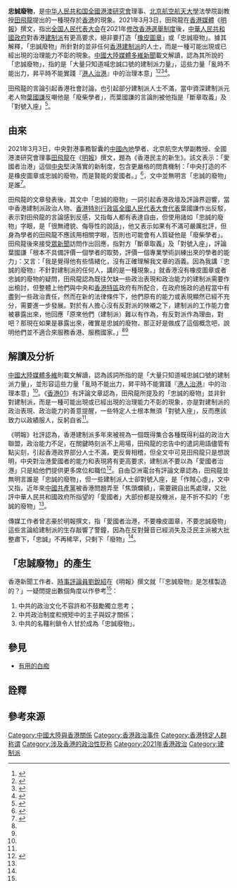 '''忠誠廢物'''，是[[中华人民共和国|中华人民共和国]][[全國港澳研究會|全國港澳研究會]]理事、[[北京航空航天大學|北京航空航天大學]]法學院副教授[[田飛龍|田飛龍]]提出的一種現存於[[香港|香港]]的現象。2021年3月3日，田飛龍在[[香港媒體|香港媒體]]《[[明報|明報]]》撰文，指出[[全国人民代表大会|全国人民代表大会]]在2021年[[2021年香港政治制度改革|修改香港選舉制度]]後，[[中華人民共和國政府|中華人民共和國政府]]對香港[[建制派_(香港)|建制派]]有更高要求，絕非要打造「[[橡皮圖章_(政治)|橡皮圖章]]」或「忠誠廢物」。據其解釋，「忠誠廢物」所針對的並非任何[[香港建制派|香港建制派]]的人士，而是一種可能出現或已經出現的治理能力不彰的現象。[[中國大陸媒體|中國大陸媒體]][[多維新聞|多維新聞]]載文解讀，認為其所說的「忠誠廢物」，指的是「大量只知道喊忠誠口號的建制派力量」，這些力量「亂時不能出力，昇平時不能實踐『[[港人治港|港人治港]]』中的治理本意」<ref name="劉銳紹01">{{cite news |author1=劉銳紹 |title=劉銳紹：「忠誠廢物」是怎樣製造的？ |url=https://news.mingpao.com/pns/%E8%A7%80%E9%BB%9E/article/20210317/s00012/1615918253805/%E5%8A%89%E9%8A%B3%E7%B4%B9-%E3%80%8C%E5%BF%A0%E8%AA%A0%E5%BB%A2%E7%89%A9%E3%80%8D%E6%98%AF%E6%80%8E%E6%A8%A3%E8%A3%BD%E9%80%A0%E7%9A%84 |agency=[[明報|明報]] |date=2021-03-17 |accessdate=2021-03-18 |archive-date=2021-03-17 |archive-url=https://web.archive.org/web/20210317011400/https://news.mingpao.com/pns/%E8%A7%80%E9%BB%9E/article/20210317/s00012/1615918253805/%E5%8A%89%E9%8A%B3%E7%B4%B9-%E3%80%8C%E5%BF%A0%E8%AA%A0%E5%BB%A2%E7%89%A9%E3%80%8D%E6%98%AF%E6%80%8E%E6%A8%A3%E8%A3%BD%E9%80%A0%E7%9A%84 |dead-url=no }}</ref><ref name="邱國強01">{{cite news |title=不滿忠誠廢物說 港建制派回嗆田飛龍：廢柴學者 |url=https://www.cna.com.tw/news/acn/202103150314.aspx |agency=[[中央通訊社|中央通訊社]] |date=2021-03-15 |accessdate=2021-03-18 |archive-date=2021-03-16 |archive-url=https://web.archive.org/web/20210316103458/https://www.cna.com.tw/news/acn/202103150314.aspx |dead-url=no }}</ref><ref name="hkc01">{{cite news |author1=眾新聞中國組 |title=【獨家訪問】田飛龍回應葉國謙：「忠誠廢物」是一種現象　要求建制派跟上形勢 |url=https://www.hkcnews.com/article/39348/%E5%BF%A0%E8%AA%A0%E7%9A%84%E5%BB%A2%E7%89%A9-%E5%BB%A2%E6%9F%B4%E5%AD%B8%E8%80%85-%E7%94%B0%E9%A3%9B%E9%BE%8D-39360/%E3%80%90%E7%8D%A8%E5%AE%B6%E8%A8%AA%E5%95%8F%E3%80%91%E7%94%B0%E9%A3%9B%E9%BE%8D%E5%9B%9E%E6%87%89%E8%91%89%E5%9C%8B%E8%AC%99%EF%BC%9A%E3%80%8C%E5%BF%A0%E8%AA%A0%E5%BB%A2%E7%89%A9%E3%80%8D%E6%98%AF%E4%B8%80%E7%A8%AE%E7%8F%BE%E8%B1%A1-%E8%A6%81%E6%B1%82%E5%BB%BA%E5%88%B6%E6%B4%BE%E8%B7%9F%E4%B8%8A%E5%BD%A2%E5%8B%A2 |website=[[眾新聞|眾新聞]] |date=2021-03-16 |accessdate=2022-02-14 |archive-date=2022-02-14 |archive-url=https://web.archive.org/web/20220214113907/https://www.hkcnews.com/article/39348/%E5%BF%A0%E8%AA%A0%E7%9A%84%E5%BB%A2%E7%89%A9-%E5%BB%A2%E6%9F%B4%E5%AD%B8%E8%80%85-%E7%94%B0%E9%A3%9B%E9%BE%8D-39360/%E3%80%90%E7%8D%A8%E5%AE%B6%E8%A8%AA%E5%95%8F%E3%80%91%E7%94%B0%E9%A3%9B%E9%BE%8D%E5%9B%9E%E6%87%89%E8%91%89%E5%9C%8B%E8%AC%99%EF%BC%9A%E3%80%8C%E5%BF%A0%E8%AA%A0%E5%BB%A2%E7%89%A9%E3%80%8D%E6%98%AF%E4%B8%80%E7%A8%AE%E7%8F%BE%E8%B1%A1-%E8%A6%81%E6%B1%82%E5%BB%BA%E5%88%B6%E6%B4%BE%E8%B7%9F%E4%B8%8A%E5%BD%A2%E5%8B%A2 }}</ref><ref name="rfi01">{{cite news |title=香港 誰是忠誠的廢物 |url=https://www.rfi.fr/cn/%E4%B8%AD%E5%9C%8B/20210311-%E9%A6%99%E6%B8%AF-%E8%AA%B0%E6%98%AF%E5%BF%A0%E8%AA%A0%E7%9A%84%E5%BB%A2%E7%89%A9 |agency=[[法國廣播電台|法國廣播電台]] |date=2021-03-11 |accessdate=2021-03-18 |archive-date=2021-03-17 |archive-url=https://web.archive.org/web/20210317173654/https://www.rfi.fr/cn/%E4%B8%AD%E5%9C%8B/20210311-%E9%A6%99%E6%B8%AF-%E8%AA%B0%E6%98%AF%E5%BF%A0%E8%AA%A0%E7%9A%84%E5%BB%A2%E7%89%A9 |dead-url=no }}</ref>。

田飛龍的言論引起香港社會討論，也引起部分建制派人士不滿，當中資深建制派元老人物[[葉國謙|葉國謙]]反嘲他是「廢柴學者」，而葉國謙的言論則被他指是「斷章取義」及「對號入座」<ref name="hk01">{{cite news |author1=黃舜煬 |title=做好建制精英　何須對號入座「忠誠廢物」？ |url=https://www.hk01.com/%E5%91%A8%E5%A0%B1/601206/%E5%81%9A%E5%A5%BD%E5%BB%BA%E5%88%B6%E7%B2%BE%E8%8B%B1-%E4%BD%95%E9%A0%88%E5%B0%8D%E8%99%9F%E5%85%A5%E5%BA%A7-%E5%BF%A0%E8%AA%A0%E5%BB%A2%E7%89%A9 |agency=[[香港01|香港01]] |date=2021-03-18 |accessdate=2021-03-18 |archive-date=2021-08-26 |archive-url=https://web.archive.org/web/20210826063228/https://www.hk01.com/%E6%B7%B1%E5%BA%A6%E5%A0%B1%E9%81%93/601206/%E5%81%9A%E5%A5%BD%E5%BB%BA%E5%88%B6%E7%B2%BE%E8%8B%B1-%E4%BD%95%E9%A0%88%E5%B0%8D%E8%99%9F%E5%85%A5%E5%BA%A7-%E5%BF%A0%E8%AA%A0%E5%BB%A2%E7%89%A9 |dead-url=no }}</ref>。

==由來==
2021年3月3日，中央對港事務智囊的[[中國內地|中國內地]]學者、北京航空大學副教授、全國港澳研究會理事[[田飛龍|田飛龍]]在《[[明報|明報]]》撰文，題為《香港民主的新生》。該文表示：「愛國者治港」這個[[中華人民共和國政府|中央]]堅決落實的新制度，包含更嚴格的問責機制：「中央打造的不是橡皮圖章或忠誠的廢物，而是賢能的愛國者。」<ref>{{cite news |author1=田飛龍 |title=愛國者治港：香港民主的新生 |url=https://news.mingpao.com/ins/%E6%96%87%E6%91%98/article/20210303/s00022/1614528449160/%E6%84%9B%E5%9C%8B%E8%80%85%E6%B2%BB%E6%B8%AF-%E9%A6%99%E6%B8%AF%E6%B0%91%E4%B8%BB%E7%9A%84%E6%96%B0%E7%94%9F%EF%BC%88%E6%96%87-%E7%94%B0%E9%A3%9B%E9%BE%8D%EF%BC%89 |agency=明報 |date=2021-03-03 |accessdate=2021-03-20 |archive-date=2021-03-04 |archive-url=https://web.archive.org/web/20210304133833/https://news.mingpao.com/ins/%E6%96%87%E6%91%98/article/20210303/s00022/1614528449160/%E6%84%9B%E5%9C%8B%E8%80%85%E6%B2%BB%E6%B8%AF-%E9%A6%99%E6%B8%AF%E6%B0%91%E4%B8%BB%E7%9A%84%E6%96%B0%E7%94%9F%EF%BC%88%E6%96%87-%E7%94%B0%E9%A3%9B%E9%BE%8D%EF%BC%89 |dead-url=no }}</ref>，文中並無明言「忠誠的廢物」是誰<ref name="rfa01">{{cite news |title=李慧琼間接證「忠誠的廢物」比比皆是？ |url=https://www.rfa.org/cantonese/news/ear/ear-trash-03152021035433.html |agency=自由亞洲電台 |date=2021-03-15 |accessdate=2021-03-20 |archive-date=2021-03-18 |archive-url=https://web.archive.org/web/20210318004409/https://www.rfa.org/cantonese/news/ear/ear-trash-03152021035433.html |dead-url=no }}</ref>。

田飛龍的文章發表後，其文中「忠誠的廢物」一詞引起香港政壇及評論界迴響，當中香港建制派政治人物、[[香港特別行政區全國人民代表大會代表|香港特別行政區全國人民代表大會代表]]葉國謙作出反駁，表示對田飛龍的言論感到反感，又指每人都有表達自由，但使用諸如「忠誠的廢物」字眼，是「很無禮貌、侮辱性的說話」，他又表示如果有不滿可嚴厲批評，但身為學者的田飛龍不應該用相關字眼，否則也可能會有人質疑他是「廢柴學者」。田飛龍後來接受[[眾新聞|眾新聞]]訪問作出回應，指對方「斷章取義」及「對號入座」，評論葉國謙「根本不具備評價一個學者的取勢，評價一個專業學術訓練出來的學者的能力」：又言：「我是覺得他有些情緒化，沒有正確理解我文章的涵義。因為我講『忠誠的廢物』不針對建制派的任何人，講的是一種現象。」就香港沒有橡皮圖章或者忠誠的廢物的疑問，田飛龍認為既往欠缺一些政治表現和政治能力的建制派需要作出檢討，但整體上他們與中央和[[香港特區|香港特區]]政府有所配合，在政府施政的過程當中有盡到一些政治責任，然而在新的法律條件下{{註|指隨著《[[港區國安法|港區國安法]]》的落實、中央修改香港選舉制度及落實「愛國者治港」，[[泛民主派|泛民主派]]因被批鬥整肅、鋃鐺入獄而退場，建制派將會有更大的表現空間<ref name="hk01"/><ref name="ming02">{{cite news |author1=曾志豪 |title=忠誠廢物的考驗 |url=https://news.mingpao.com/ins/%E6%96%87%E6%91%98/article/20210305/s00022/1614867603010/%E5%BF%A0%E8%AA%A0%E5%BB%A2%E7%89%A9%E7%9A%84%E8%80%83%E9%A9%97%EF%BC%88%E6%96%87-%E6%9B%BE%E5%BF%97%E8%B1%AA%EF%BC%89 |agency=明報 |date=2021-03-05 |accessdate=2021-03-22 |archive-date=2021-03-05 |archive-url=https://web.archive.org/web/20210305043503/https://news.mingpao.com/ins/%E6%96%87%E6%91%98/article/20210305/s00022/1614867603010/%E5%BF%A0%E8%AA%A0%E5%BB%A2%E7%89%A9%E7%9A%84%E8%80%83%E9%A9%97%EF%BC%88%E6%96%87-%E6%9B%BE%E5%BF%97%E8%B1%AA%EF%BC%89 |dead-url=no }}</ref>。}}，他們原有的能力或表現顯然已經不充分，需要進一步發展。對於有人擔心沒有反對派的映襯之下，建制派的工作能力會被暴露出來，他回應「原來他們（建制派）難以有作為，有反對派作為理由，對吧？那現在如果是暴露出來，確實是忠誠的廢物，那正好是做成了這個概念吧，說明他們並不適合來服務香港、服務國家。」<ref name="hk01"/><ref name="hkc01"/>

==解讀及分析==
[[中國大陸媒體|中國大陸媒體]][[多維|多維]]則載文解讀，認為該詞所指的是「大量只知道喊忠誠口號的建制派力量」，並形容這些力量「亂時不能出力，昇平時不能實踐『[[港人治港|港人治港]]』中的治理本意」<ref name="rfi01"/>。《[[香港01|香港01]]》有評論文章認為，田飛龍所提及的「忠誠的廢物」並非針對建制派，而是一種可能出現或已經出現的治理能力不彰的現象，亦是對建制派的政治表現、政治能力的善意提醒，一些特定人士根本無須「對號入座」，反而應該致力以政績服人，反躬自省<ref name="hk01"/>。

《明報》社評認為，香港建制派多年來被視為一個既得集合各種既得利益的政治大聯盟，政治能力不足，在關鍵時刻派不上用場，田飛龍的忠告中的遣詞用語儘管有點尖刻，引起香港政界部分人士不滿，更反脣相稽，但全文中可見田飛龍只是想說明，中央對治港愛國者的能力和表現將有更高要求，建制派不要以為「愛國者治港」只是給他們提供更多席位和職位<ref name="Ming01">{{cite news |title=社評：權力愈大責任愈大 建制派要好自為之 |url=https://news.mingpao.com/pns/%E7%A4%BE%E8%A9%95/article/20210317/s00003/1615918227750/%E7%A4%BE%E8%A9%95-%E6%AC%8A%E5%8A%9B%E6%84%88%E5%A4%A7%E8%B2%AC%E4%BB%BB%E6%84%88%E5%A4%A7-%E5%BB%BA%E5%88%B6%E6%B4%BE%E8%A6%81%E5%A5%BD%E8%87%AA%E7%82%BA%E4%B9%8B |agency=明報 |date=2021-03-17 |accessdate=2021-03-20 |archive-date=2021-08-26 |archive-url=https://web.archive.org/web/20210826063258/https://news.mingpao.com/pns/%E7%A4%BE%E8%A9%95/article/20210317/s00003/1615918227750/%E7%A4%BE%E8%A9%95-%E6%AC%8A%E5%8A%9B%E6%84%88%E5%A4%A7%E8%B2%AC%E4%BB%BB%E6%84%88%E5%A4%A7-%E5%BB%BA%E5%88%B6%E6%B4%BE%E8%A6%81%E5%A5%BD%E8%87%AA%E7%82%BA%E4%B9%8B |dead-url=no }}</ref>。自由亞洲電台有評論文章認為，田飛龍並無明言誰是「忠誠的廢物」，但一些建制派人士卻對號入座，是「作賊心虛」，文中又指，近年來[[中國共產黨|中國共產黨]]被香港問題弄至「焦頭爛額」，需要親自出馬處理，又批評中華人民共和國政府所指望的「愛國者」大部份都是投機派，是不折不扣的「忠誠的廢物」<ref name="rfa01"/>。

傳媒工作者曾志豪於明報撰文，指「愛國者治港，不要橡皮圖章，不要忠誠廢物」這些言論給建制派的生存敲響了警鐘，因為在反對聲音已經消失及泛民主派被大批整肅下，「忠誠」不再稀罕，只剩下「廢物」<ref name="ming02"/>。

== 「忠誠廢物」的產生 ==
香港新聞工作者、[[時事評論員|時事評論員]][[劉銳紹|劉銳紹]]在《明報》撰文就「『忠誠廢物』是怎樣製造的？」一疑問提出數個角度以作參考<ref name="劉銳紹01"/>：
# 中共的政治文化不容許和不鼓勵獨立思考；
# 中共政治制度和規矩中的主子與奴才關係；
# 中共的名韁利鎖令人甘於成為「忠誠廢物」。

==參見==
* [[有用的白痴|有用的白痴]]

==詮釋==
{{notefoot}}

==參考來源==
{{reflist}}

[[Category:中國大陸與香港關係|Category:中國大陸與香港關係]]
[[Category:香港政治事件|Category:香港政治事件]]
[[Category:香港特定人群称谓|Category:香港特定人群称谓]]
[[Category:涉及香港的政治性贬称|Category:涉及香港的政治性贬称]]
[[Category:2021年香港政治|Category:2021年香港政治]]
[[Category:建制派|Category:建制派]]